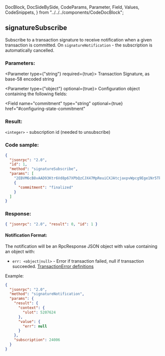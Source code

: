   DocBlock,
  DocSideBySide,
  CodeParams,
  Parameter,
  Field,
  Values,
  CodeSnippets,
} from "../../../components/CodeDocBlock";

<DocBlock>

## signatureSubscribe

Subscribe to a transaction signature to receive notification when a given transaction is committed. On `signatureNotification` - the subscription is automatically cancelled.

<DocSideBySide>
<CodeParams>

### Parameters:

<Parameter type={"string"} required={true}>
  Transaction Signature, as base-58 encoded string
</Parameter>

<Parameter type={"object"} optional={true}> 
Configuration object containing the following fields:

<Field
  name="commitment"
  type="string"
  optional={true}
  href="#configuring-state-commitment"
></Field>

</Parameter>

### Result:

`<integer>` - subscription id (needed to unsubscribe)

</CodeParams>

<CodeSnippets>

### Code sample:

```json
{
  "jsonrpc": "2.0",
  "id": 1,
  "method": "signatureSubscribe",
  "params": [
    "2EBVM6cB8vAAD93Ktr6Vd8p67XPbQzCJX47MpReuiCXJAtcjaxpvWpcg9Ege1Nr5Tk3a2GFrByT7WPBjdsTycY9b",
    {
      "commitment": "finalized"
    }
  ]
}
```

### Response:

```json
{ "jsonrpc": "2.0", "result": 0, "id": 1 }
```

</CodeSnippets>
</DocSideBySide>

#### Notification Format:

The notification will be an RpcResponse JSON object with value containing an object with:

- `err: <object|null>` - Error if transaction failed, null if transaction succeeded. [TransactionError definitions](https://github.com/solana-labs/solana/blob/c0c60386544ec9a9ec7119229f37386d9f070523/sdk/src/transaction/error.rs#L13)

Example:

```json
{
  "jsonrpc": "2.0",
  "method": "signatureNotification",
  "params": {
    "result": {
      "context": {
        "slot": 5207624
      },
      "value": {
        "err": null
      }
    },
    "subscription": 24006
  }
}
```

</DocBlock>
